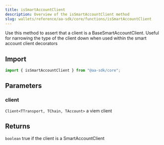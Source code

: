 ```yaml
---
title: isSmartAccountClient
description: Overview of the isSmartAccountClient method
slug: wallets/reference/aa-sdk/core/functions/isSmartAccountClient
---
```




Use this method to assert that a client is a BaseSmartAccountClient.
Useful for narrowing the type of the client down when used within the
smart account client decorators

## Import

```ts
import { isSmartAccountClient } from "@aa-sdk/core";
```

## Parameters

### client

`Client<TTransport, TChain, TAccount>`
a viem client

## Returns

`boolean`
true if the client is a SmartAccountClient
